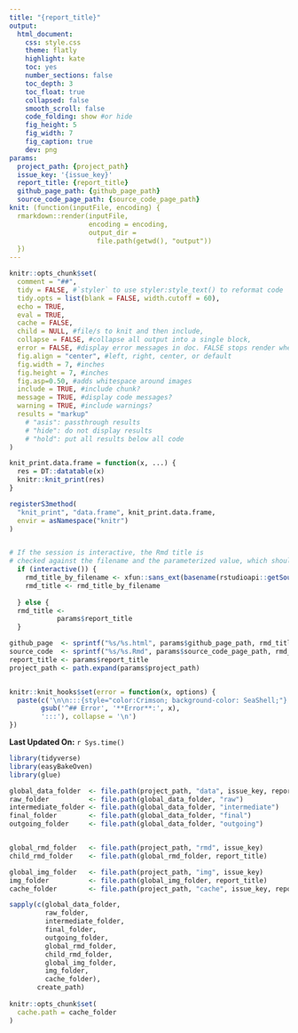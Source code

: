 ```yaml
---
title: "{report_title}"
output: 
  html_document:
    css: style.css
    theme: flatly
    highlight: kate  
    toc: yes
    number_sections: false
    toc_depth: 3 
    toc_float: true 
    collapsed: false
    smooth_scroll: false
    code_folding: show #or hide
    fig_height: 5 
    fig_width: 7 
    fig_caption: true
    dev: png
params: 
  project_path: {project_path}  
  issue_key: '{issue_key}' 
  report_title: {report_title}
  github_page_path: {github_page_path}  
  source_code_page_path: {source_code_page_path}  
knit: (function(inputFile, encoding) {
  rmarkdown::render(inputFile,
                    encoding = encoding,
                    output_dir =
                      file.path(getwd(), "output"))
  })
---
```


```r
knitr::opts_chunk$set(
  comment = "##",
  tidy = FALSE, #`styler` to use styler:style_text() to reformat code
  tidy.opts = list(blank = FALSE, width.cutoff = 60),
  echo = TRUE,
  eval = TRUE,
  cache = FALSE,
  child = NULL, #file/s to knit and then include,
  collapse = FALSE, #collapse all output into a single block,
  error = FALSE, #display error messages in doc. FALSE stops render when error is thrown
  fig.align = "center", #left, right, center, or default
  fig.width = 7, #inches
  fig.height = 7, #inches
  fig.asp=0.50, #adds whitespace around images
  include = TRUE, #include chunk?
  message = TRUE, #display code messages?
  warning = TRUE, #include warnings?
  results = "markup"
    # "asis": passthrough results
    # "hide": do not display results 
    # "hold": put all results below all code
)  

knit_print.data.frame = function(x, ...) {
  res = DT::datatable(x)
  knitr::knit_print(res)
}

registerS3method(
  "knit_print", "data.frame", knit_print.data.frame,
  envir = asNamespace("knitr")
)


# If the session is interactive, the Rmd title is 
# checked against the filename and the parameterized value, which should be the same.
  if (interactive()) { 
    rmd_title_by_filename <- xfun::sans_ext(basename(rstudioapi::getSourceEditorContext()$path)) 
    rmd_title <- rmd_title_by_filename
     
  } else {
  rmd_title <- 
            params$report_title
  }

github_page  <- sprintf("%s/%s.html", params$github_page_path, rmd_title)
source_code  <- sprintf("%s/%s.Rmd", params$source_code_page_path, rmd_title)
report_title <- params$report_title
project_path <- path.expand(params$project_path)


knitr::knit_hooks$set(error = function(x, options) { 
  paste(c('\n\n:::{style="color:Crimson; background-color: SeaShell;"}',
        gsub('^## Error', '**Error**:', x),
        ':::'), collapse = '\n')
})
```

**Last Updated On:** `r Sys.time()`  

```r
library(tidyverse)
library(easyBakeOven)
library(glue)
```

```r
global_data_folder  <- file.path(project_path, "data", issue_key, report_title)
raw_folder          <- file.path(global_data_folder, "raw")
intermediate_folder <- file.path(global_data_folder, "intermediate")
final_folder        <- file.path(global_data_folder, "final")
outgoing_folder     <- file.path(global_data_folder, "outgoing") 


global_rmd_folder   <- file.path(project_path, "rmd", issue_key)
child_rmd_folder    <- file.path(global_rmd_folder, report_title)

global_img_folder   <- file.path(project_path, "img", issue_key)
img_folder          <- file.path(global_img_folder, report_title)
cache_folder        <- file.path(project_path, "cache", issue_key, report_title, "/")

sapply(c(global_data_folder,
         raw_folder,
         intermediate_folder,
         final_folder,
         outgoing_folder,
         global_rmd_folder,
         child_rmd_folder,
         global_img_folder,
         img_folder,
         cache_folder),
       create_path)
       
knitr::opts_chunk$set(
  cache.path = cache_folder
)  
```

<!-- # Summary  -->
<!-- Why am I running this report?   -->

<!-- # Changelog   -->
<!-- What changes have I made and what issues have I come across that  -->
<!-- need resolving?   -->

<!-- # Backlog -->
<!-- What changes do I need to make still?   -->

<!-- # Workflow   -->
<!-- How did I run this report?   -->


<!-- <a href='#top' style='float: right;'>Back to top</a> -->
<!-- <br> -->
